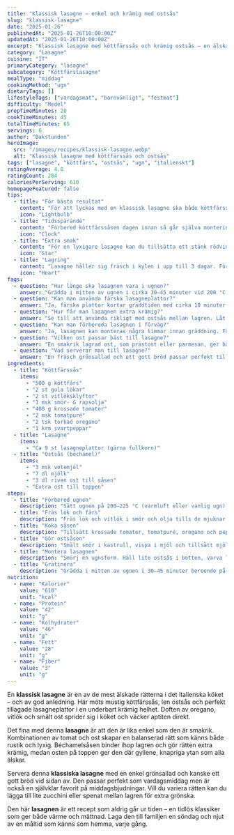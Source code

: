 ```yaml
---
title: "Klassisk lasagne – enkel och krämig med ostsås"
slug: "klassisk-lasagne"
date: "2025-01-26"
publishedAt: "2025-01-26T10:00:00Z"
updatedAt: "2025-01-26T10:00:00Z"
excerpt: "Klassisk lasagne med köttfärssås och krämig ostsås – en älskad vardagsfavorit som hela familjen älskar! Perfekt balans mellan tomat, ost och pasta. En riktig italiensk klassiker!"
category: "Lasagne"
cuisine: "IT"
primaryCategory: "lasagne"
subcategory: "Köttfärslasagne"
mealType: "middag"
cookingMethod: "ugn"
dietaryTags: []
lifestyleTags: ["vardagsmat", "barnvänligt", "festmat"]
difficulty: "Medel"
prepTimeMinutes: 20
cookTimeMinutes: 45
totalTimeMinutes: 65
servings: 6
author: "Bakstunden"
heroImage:
  src: "/images/recipes/klassisk-lasagne.webp"
  alt: "Klassisk lasagne med köttfärssås och ostsås"
tags: ["lasagne", "köttfärs", "ostsås", "ugn", "italienskt"]
ratingAverage: 4.8
ratingCount: 284
caloriesPerServing: 610
homepageFeatured: false
tips:
  - title: "För bästa resultat"
    content: "För att lyckas med en klassisk lasagne ska både köttfärssåsen och ostsåsen få koka några minuter så att smakerna hinner mogna. Använd fullkornsplattor för mer tuggmotstånd. Varva ordentligt med ostsås så att lasagnen inte blir torr. Låt den stå 5–10 minuter efter gräddning så sätter den sig och blir lättare att skära upp."
    icon: "Lightbulb"
  - title: "Tidssparande"
    content: "Förbered köttfärssåsen dagen innan så går själva monteringen snabbt. Du kan också använda färska lasagneplattor för kortare gräddtid. Lasagnen går utmärkt att frysa och värma senare – perfekt för stressiga vardagar när du vill servera hemlagad mat på nolltid."
    icon: "Clock"
  - title: "Extra smak"
    content: "För en lyxigare lasagne kan du tillsätta ett stänk rödvin eller en nypa muskot i ostsåsen. Toppa med extra parmesan och färsk basilika innan servering. Vill du ha mer djup i smaken – fräs tomatpurén en minut innan du tillsätter krossade tomater i såsen."
    icon: "Star"
  - title: "Lagring"
    content: "Lasagne håller sig fräsch i kylen i upp till 3 dagar. Förvara i tättslutande form och värm upp i ugn på 175 °C tills den är genomvarm. Den går också att frysa i upp till 3 månader – tina långsamt i kylskåp över natten för bästa resultat."
    icon: "Heart"
faqs:
  - question: "Hur länge ska lasagnen vara i ugnen?"
    answer: "Grädda i mitten av ugnen i cirka 30–45 minuter vid 200 °C. Den ska bubbla lätt och ha gyllene yta när den är klar."
  - question: "Kan man använda färska lasagneplattor?"
    answer: "Ja, färska plattor kortar gräddtiden med cirka 10 minuter. Perfekt när du vill ha lasagne snabbt utan att kompromissa med smaken."
  - question: "Hur får man lasagnen extra krämig?"
    answer: "Se till att använda rikligt med ostsås mellan lagren. Låt den sjuda några minuter så att mjölsmaken försvinner och osten smälter ordentligt."
  - question: "Kan man förbereda lasagnen i förväg?"
    answer: "Ja, lasagnen kan monteras några timmar innan gräddning. Förvara den i kylskåp täckt med plastfilm och baka den direkt innan servering."
  - question: "Vilken ost passar bäst till lasagne?"
    answer: "En smakrik lagrad ost, som prästost eller parmesan, ger bästa resultat. Blanda gärna olika ostar för mer karaktär i smaken."
  - question: "Vad serverar man till lasagne?"
    answer: "En fräsch grönsallad och ett gott bröd passar perfekt till lasagne. Det balanserar den krämiga och fylliga smaken i rätten."
ingredients:
  - title: "Köttfärssås"
    items:
      - "500 g köttfärs"
      - "2 st gula lökar"
      - "2 st vitlöksklyftor"
      - "1 msk smör- & rapsolja"
      - "400 g krossade tomater"
      - "2 msk tomatpuré"
      - "2 tsk torkad oregano"
      - "1 krm svartpeppar"
  - title: "Lasagne"
    items:
      - "Ca 9 st lasagneplattor (gärna fullkorn)"
  - title: "Ostsås (béchamel)"
    items:
      - "3 msk vetemjöl"
      - "7 dl mjölk"
      - "3 dl riven ost till såsen"
      - "Extra ost till toppen"
steps:
  - title: "Förbered ugnen"
    description: "Sätt ugnen på 200–225 °C (varmluft eller vanlig ugn)."
  - title: "Fräs lök och färs"
    description: "Fräs lök och vitlök i smör och olja tills de mjuknar. Lägg i köttfärsen och bryn tills den får fin färg."
  - title: "Koka såsen"
    description: "Tillsätt krossade tomater, tomatpuré, oregano och peppar. Låt koka några minuter tills såsen tjocknar något."
  - title: "Gör ostsåsen"
    description: "Smält smör i kastrull, vispa i mjöl och tillsätt mjölken under vispning. Låt koka 3–5 minuter. Rör ner osten och smaka av."
  - title: "Montera lasagnen"
    description: "Smörj en ugnsform. Häll lite ostsås i botten, varva lasagneplattor, köttfärssås och ostsås. Avsluta med ostsås och riven ost på toppen."
  - title: "Gratinera"
    description: "Grädda i mitten av ugnen i 30–45 minuter beroende på form och plattor. Låt vila några minuter före servering."
nutrition:
  - name: "Kalorier"
    value: "610"
    unit: "kcal"
  - name: "Protein"
    value: "42"
    unit: "g"
  - name: "Kolhydrater"
    value: "46"
    unit: "g"
  - name: "Fett"
    value: "28"
    unit: "g"
  - name: "Fiber"
    value: "3"
    unit: "g"
---
```


En **klassisk lasagne** är en av de mest älskade rätterna i det italienska köket – och av god anledning. Här möts mustig köttfärssås, len ostsås och perfekt tillagade lasagneplattor i en underbart krämig helhet. Doften av oregano, vitlök och smält ost sprider sig i köket och väcker aptiten direkt.

Det fina med denna **lasagne** är att den är lika enkel som den är smakrik. Kombinationen av tomat och ost skapar en balanserad rätt som känns både rustik och lyxig. Béchamelsåsen binder ihop lagren och gör rätten extra krämig, medan osten på toppen ger den där gyllene, knapriga ytan som alla älskar.

Servera denna **klassiska lasagne** med en enkel grönsallad och kanske ett gott bröd vid sidan av. Den passar perfekt som vardagsmiddag men är också en självklar favorit på middagsbjudningar. Vill du variera rätten kan du lägga till lite zucchini eller spenat mellan lagren för extra grönska.

Den här **lasagnen** är ett recept som aldrig går ur tiden – en tidlös klassiker som ger både värme och mättnad. Laga den till familjen en söndag och njut av en måltid som känns som hemma, varje gång.
